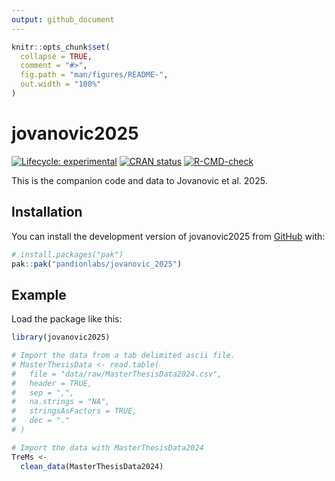 ```yaml
---
output: github_document
---
```


<!-- README.md is generated from README.Rmd. Please edit that file -->

```r
knitr::opts_chunk$set(
  collapse = TRUE,
  comment = "#>",
  fig.path = "man/figures/README-",
  out.width = "100%"
)
```

# jovanovic2025

<!-- badges: start -->
[![Lifecycle: experimental](https://img.shields.io/badge/lifecycle-experimental-orange.svg)](https://lifecycle.r-lib.org/articles/stages.html#experimental)
[![CRAN status](https://www.r-pkg.org/badges/version/jovanovic2025)](https://CRAN.R-project.org/package=jovanovic2025)
[![R-CMD-check](https://github.com/pandionlabs/jovanovic_2025/actions/workflows/R-CMD-check.yaml/badge.svg)](https://github.com/pandionlabs/jovanovic_2025/actions/workflows/R-CMD-check.yaml)
<!-- badges: end -->

This is the companion code and data to Jovanovic et al. 2025. 

## Installation

You can install the development version of jovanovic2025 from [GitHub](https://github.com/) with:

``` r
# install.packages("pak")
pak::pak("pandionlabs/jovanovic_2025")
```

## Example

Load the package like this:

```r
library(jovanovic2025)
```

```r
# Import the data from a tab delimited ascii file.
# MasterThesisData <- read.table(
#   file = "data/raw/MasterThesisData2024.csv",
#   header = TRUE,
#   sep = ",",
#   na.strings = "NA",
#   stringsAsFactors = TRUE,
#   dec = "."
# )

# Import the data with MasterThesisData2024
TreMs <- 
  clean_data(MasterThesisData2024) 
```

